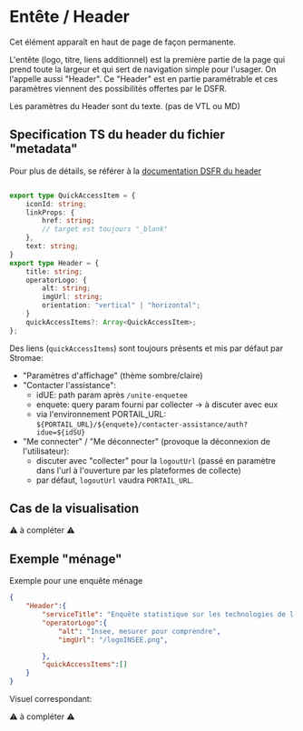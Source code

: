 # Entête / Header

Cet élément apparaît en haut de page de façon permanente.

L'entête (logo, titre, liens additionnel) est la première partie de la page qui prend toute la largeur et qui sert de navigation simple pour l'usager.
On l'appelle aussi "Header".
Ce "Header" est en partie paramétrable et ces paramètres viennent des possibilités offertes par le DSFR.

Les paramètres du Header sont du texte. (pas de VTL ou MD)

## Specification TS du header du fichier "metadata"

Pour plus de détails, se référer à la [documentation DSFR du header](https://components.react-dsfr.codegouv.studio/?path=/docs/components-header--with-horizontal-operator-logo) 

```typescript

export type QuickAccessItem = {
	iconId: string;
	linkProps: {
		href: string;
		// target est toujours "_blank"
	},
	text: string;
}
export type Header = {
	title: string;
	operatorLogo: {
		alt: string;
		imgUrl: string;
		orientation: "vertical" | "horizontal";
	}
	quickAccessItems?: Array<QuickAccessItem>;
};
```

Des liens (`quickAccessItems`) sont toujours présents et mis par défaut par Stromae:
- "Paramètres d'affichage" (thème sombre/claire)
- "Contacter l'assistance":
	- idUE: path param après `/unite-enquetee`
	- enquete: query param fourni par collecter -> à discuter avec eux
	- via l'environnement PORTAIL_URL: `${PORTAIL_URL}/${enquete}/contacter-assistance/auth?idue=${idSU}`
- "Me connecter" / "Me déconnecter" (provoque la déconnexion de l'utilisateur):
	- discuter avec "collecter" pour la `logoutUrl` (passé en paramètre dans l'url à l'ouverture par les plateformes de collecte)
	- par défaut, `logoutUrl` vaudra `PORTAIL_URL`.

## Cas de la visualisation

:warning: à compléter :warning:

## Exemple "ménage"

Exemple pour une enquête ménage

```json
{
    "Header":{
        "serviceTitle": "Enquête statistique sur les technologies de l’information et de la communication 2021",
        "operatorLogo":{
            "alt": "Insee, mesurer pour comprendre",
			"imgUrl": "/logoINSEE.png",

        },
        "quickAccessItems":[]
    }
}
```

Visuel correspondant:

:warning: à compléter :warning:


